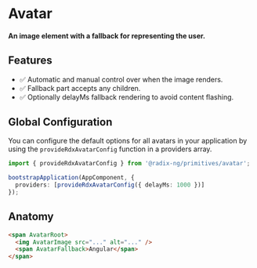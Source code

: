 
<Meta title="Primitives/Avatar" />

# Avatar

#### An image element with a fallback for representing the user.
<Canvas sourceState="hidden" of={AvatarDirectiveStories.Default}></Canvas>

## Features

-   ✅ Automatic and manual control over when the image renders.
-   ✅ Fallback part accepts any children.
-   ✅ Optionally delayMs fallback rendering to avoid content flashing.

## Global Configuration

You can configure the default options for all avatars in your application by using the `provideRdxAvatarConfig` function in a providers array.

```ts
import { provideRdxAvatarConfig } from '@radix-ng/primitives/avatar';

bootstrapApplication(AppComponent, {
  providers: [provideRdxAvatarConfig({ delayMs: 1000 })]
});
```

## Anatomy

```html
<span AvatarRoot>
  <img AvatarImage src="..." alt="..." />
  <span AvatarFallback>Angular</span>
</span>
```
